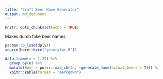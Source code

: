 ```yaml
---
title: "Craft Beer Name Generator"
output: md_document
---
```


  ```r
knitr::opts_chunk$set(echo = TRUE)
```

Makes dumb fake beer names

```r
pacman::p_load(dplyr)
source(here::here("generator.R"))

data.frame(n = 1:20) %>%
  group_by(n) %>%
  mutate(Beer = purrr::map_chr(n, ~generate_name(actual_beers = T))) %>%
  knitr::kable(format = "markdown")



```
